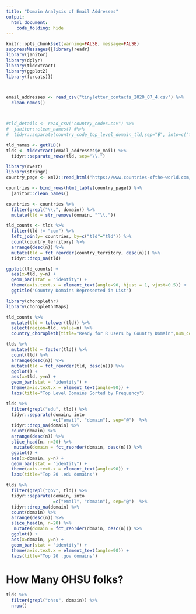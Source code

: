 ```yaml
---
title: "Domain Analysis of Email Addresses"
output: 
  html_document:
    code_folding: hide
---
```


```r
knitr::opts_chunk$set(warning=FALSE, message=FALSE)
suppressMessages({library(readr)
library(janitor)
library(dplyr)
library(tldextract)
library(ggplot2)
library(forcats)})



email_addresses <- read_csv("tinyletter_contacts_2020_07_4.csv") %>%
  clean_names()



#tld_details <- read_csv("country_codes.csv") %>%
#  janitor::clean_names() #%>%
#  tidyr::separate(country_code_top_level_domain_tld,sep="�", into=c("tld", "annotation"))

tld_names <- getTLD()
tlds <- tldextract(email_addresses$e_mail) %>%
  tidyr::separate_rows(tld, sep="\\.")
```

```r
library(rvest)
library(stringr)
country_page <- xml2::read_html("https://www.countries-ofthe-world.com/TLD-list.html")

countries <- bind_rows(html_table(country_page)) %>%
  janitor::clean_names()

countries <- countries %>%
  filter(grepl("\\.", domain)) %>%
  mutate(tld = str_remove(domain, "^\\."))
```


```r
tld_counts <- tlds %>%
  filter(tld != "com") %>%
  left_join(y= countries, by=c("tld"="tld")) %>%
  count(country_territory) %>%
  arrange(desc(n)) %>%
  mutate(tld = fct_reorder(country_territory, desc(n))) %>%
  tidyr::drop_na(tld)

ggplot(tld_counts) +
  aes(x=tld, y=n) +
  geom_bar(stat = "identity") +
  theme(axis.text.x = element_text(angle=90, hjust = 1, vjust=0.5)) +
  ggtitle("Country Domains Represented in List")

```

```r
library(choroplethr)
library(choroplethrMaps)

tld_counts %>%
  mutate(tld = tolower(tld)) %>%
  select(region=tld, value=n) %>%
  country_choropleth(title="Ready for R Users by Country Domain",num_colors = 4)

```


```r
tlds %>%
  mutate(tld = factor(tld)) %>%
  count(tld) %>%
  arrange(desc(n)) %>%
  mutate(tld = fct_reorder(tld, desc(n))) %>%
  ggplot() +
  aes(x=tld, y=n) +
  geom_bar(stat = "identity") +
  theme(axis.text.x = element_text(angle=90)) +
  labs(title="Top Level Domains Sorted by Frequency")
```

```r
tlds %>%
  filter(grepl("edu", tld)) %>%
  tidyr::separate(domain, into 
                  =c("email", "domain"), sep="@")  %>%
  tidyr::drop_na(domain) %>%
  count(domain) %>%
  arrange(desc(n)) %>%
  slice_head(n, n=20) %>%
   mutate(domain = fct_reorder(domain, desc(n))) %>%
  ggplot() +
  aes(x=domain, y=n) +
  geom_bar(stat = "identity") +
  theme(axis.text.x = element_text(angle=90)) +
  labs(title="Top 20 .edu domains")

```

```r
tlds %>%
  filter(grepl("gov", tld)) %>%
  tidyr::separate(domain, into 
                  =c("email", "domain"), sep="@")  %>%
  tidyr::drop_na(domain) %>%
  count(domain) %>%
  arrange(desc(n)) %>%
  slice_head(n, n=20) %>%
   mutate(domain = fct_reorder(domain, desc(n))) %>%
  ggplot() +
  aes(x=domain, y=n) +
  geom_bar(stat = "identity") +
  theme(axis.text.x = element_text(angle=90)) +
  labs(title="Top 20 .gov domains")

```

# How Many OHSU folks?

```r
tlds %>%
  filter(grepl("ohsu", domain)) %>%
  nrow()
```